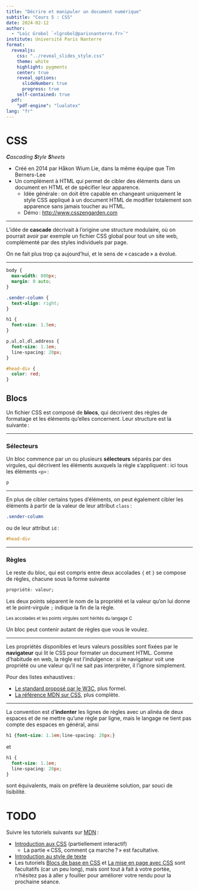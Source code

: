```yaml
---
title: "Décrire et manipuler un document numérique"
subtitle: "Cours 5 : CSS"
date: 2024-02-12
author:
  - "Loïc Grobol `<lgrobol@parisnanterre.fr>`"
institute: Université Paris Nanterre
format:
  revealjs:
    css: "../reveal_slides_style.css"
    theme: white
    highlight: pygments
    center: true
    reveal_options:
      slideNumber: true
      progress: true
    self-contained: true
  pdf:
    "pdf-engine": "lualatex"
lang: "fr"
---
```


# CSS

_**C**ascading **S**tyle **S**heets_

- Créé en 2014 par Håkon Wium Lie, dans la même équipe que Tim Berners-Lee
- Un complément à HTML qui permet de cibler des éléments dans un document en HTML et de spécifier
  leur apparence.
  - Idée générale : on doit être capable en changeant uniquement le style CSS appliqué à un document
    HTML de modifier totalement son apparence sans jamais toucher au HTML.
  - Démo : <http://www.csszengarden.com>

---

L'idée de **cascade** décrivait à l'origine une structure modulaire, où on pourrait avoir par
  exemple un fichier CSS global pour tout un site web, complémenté par des styles individuels par
  page.

On ne fait plus trop ça aujourd'hui, et le sens de « cascade » a évolué.

---

```css
body {
  max-width: 800px;
  margin: 0 auto;
}

.sender-column {
  text-align: right;
}

h1 {
  font-size: 1.5em;
}

p,ul,ol,dl,address {
  font-size: 1.1em;
  line-spacing: 20px;
}

#head-div {
  color: red;
}
```

## Blocs

Un fichier CSS est composé de **blocs**, qui décrivent des règles de formatage et les éléments
qu'elles concernent. Leur structure est la suivante :

---

### Sélecteurs

Un bloc commence par un ou plusieurs **sélecteurs** séparés par des virgules, qui décrivent les
éléments auxquels la règle s'appliquent : ici tous les éléments `<p>` :

```css
p
```

---

En plus de cibler certains types d'éléments, on peut également cibler les éléments à partir de la
valeur de leur attribut `class` :

```css
.sender-column
```

ou de leur attribut `id` :

```css
#head-div
```

---

### Règles

Le reste du bloc, qui est compris entre deux accolades `{` et `}` se compose de règles, chacune
sous la forme suivante

```css
propriété: valeur;
```

Les deux points séparent le nom de la propriété et la valeur qu'on lui donne et le point-virgule
`;` indique la fin de la règle.

<small>Les accolades et les points virgules sont hérités du langage C</small>

Un bloc peut contenir autant de règles que vous le voulez.

---

Les propriétés disponibles et leurs valeurs possibles sont fixées par le **navigateur** qui lit le
CSS pour formater un document HTML. Comme d'habitude en web, la règle est l'indulgence : si le
navigateur voit une propriété ou une valeur qu'il ne sait pas interpréter, il l'ignore simplement.

Pour des listes exhaustives :

- [Le standard proposé par le W3C](https://www.w3.org/Style/CSS/current-work), plus formel.
- [La référence MDN sur CSS](https://developer.mozilla.org/fr/docs/Web/CSS), plus complète.

---

La convention est d'**indenter** les lignes de règles avec un alinéa de deux espaces et de ne mettre
qu'une règle par ligne, mais le langage ne tient pas compte des espaces en général, ainsi

```css
h1 {font-size: 1.1em;line-spacing: 20px;}
```

et

```css
h1 {
  font-size: 1.1em;
  line-spacing: 20px;
}
```

sont équivalents, mais on préfère la deuxième solution, par souci de lisibilité.

# TODO

Suivre les tutoriels suivants sur [MDN](https://developer.mozilla.org/fr/docs/Learn/CSS) :

- [Introduction aux CSS](https://developer.mozilla.org/fr/docs/Learn/CSS/First_steps) (partiellement
  interactif)
  - La partie « CSS, comment ça marche ? » est facultative.
- [Introduction au style de texte](https://developer.mozilla.org/fr/docs/Learn/CSS/Styling_text)
- Les tutoriels [Blocs de base en
  CSS](https://developer.mozilla.org/fr/docs/Learn/CSS/Building_blocks) et [La mise en page avec
  CSS](https://developer.mozilla.org/fr/docs/Learn/CSS/CSS_layout) sont facultatifs (car un peu
  long), mais sont tout à fait à votre portée, n'hésitez pas à aller y fouiller pour améliorer votre
  rendu pour la prochaine séance.
